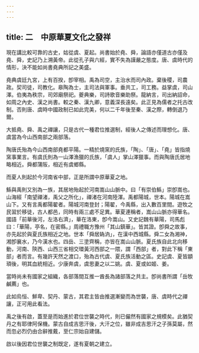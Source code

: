 ```yaml
---
---
---
```

title: 二　中原華夏文化之發祥
---




現在講比較可靠的古史，姑從虞、夏起。尚書始於堯、舜，論語亦僅道古亦僅及堯、舜，史記乃上溯黃帝。此從孔子與六經，實不失為謹嚴之態度。唐、虞時代的情形，決不能如尚書堯典所記之美盛。

堯典虞廷九宮，上有百揆，卽宰相。禹為司空，主治水而司內政。棄後稷，司農政。契司徒，司教化。皋陶為士，主司法與軍事。垂共工，司工務。益掌虞，司山澤。伯夷為秩宗，司郊廟祭祀。夔典樂，司詩歌音樂助祭。龍納言，司出納詔命，如周之內史、漢之尚書。較之秦、漢九卿，意義深長遠矣。此正見為儒者之托古改制。否則唐、虞時中國政制已如此完美，何以二千年後至秦、漢之際，轉倒退乃爾。

大抵堯、舜、禹之禪讓，只是古代一種君位推選制，經後人之傳述而理想化。唐、虞當為今山西南部之兩部落。

陶唐氏殆為今山西南部堯都平陽。一精於燒窯的氏族，「陶」、「唐」、「堯」皆指燒窯事業言。有虞氏則為一山澤漁獵的氏族，「虞人」掌山澤獵事。而與陶唐氏居地略相近。舜都蒲阪，相近有虞鄉縣。

而夏人則起於今河南省中部，正是所謂中原華夏之地。

鯀與禹則又別為一族，其居地殆起於河南嵩山山脈中。曰「有崇伯鯀」崇卽嵩也。山海經「南望禪渚，禹父之所化」，禪渚在河南陸渾。禹都陽城，世本。陽城在嵩山下。又有言禹都陽翟者。陽城河南登封；陽翟，今禹縣，出入數百里間。遊牧之民習於移徒，古人都邑，同時有兩三處不足異。華夏連稱者，嵩山山脈亦得華名。國語「前華後河，左洛右濟」，華在洛東，卽今嵩山。又史記魏有華陽，司馬彪曰：「華陽，亭名，在密縣。」周禮職方豫州「其山鎮華」。皆其證。卽舜之故事，亦先起於與夏氏族相近之地。世本「舜居媯汭」，在漢中西城縣。舜二女為湘神，湘卽襄水，乃今漢水也。四岳、三塗齊稱，亦皆在嵩山山脈。夏氏族自此北向移動，河南、陝西、山西三省相交環黃河西部之一隈，謂「西部」者，對此下稱「東部」者而言。有幾許天然之渡口，殆為古代虞、夏氏族活動之區。史記虞、夏皆顓頊後，明其血統相近。少康奔虞，虞思妻之以二姚。虞、夏或如姬、姜。

當時尚未有國家之組織，各部落間互推一酋長為諸部落之共主。卽尚書所謂「岳牧鹹薦」也。

此如烏恒、鮮卑、契丹、蒙古，其君主皆由推選漸變而為世襲，唐、虞時代之禪讓，正可用此看法。

禹之後有啟，蓋至是而始進於君位世襲之時代，則已儼然有國家之規模矣。此猶契丹之有耶律阿保機。蒙古自成吉思汗後，大汗之位，雖非成吉思汗之子孫莫屬，然而忽必烈仍由合辭推戴，至仁宗始自建儲。

啟以後因君位世襲之制既定，遂有夏朝之建立。